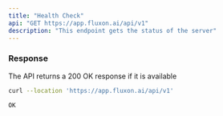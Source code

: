```yaml
---
title: "Health Check"
api: "GET https://app.fluxon.ai/api/v1"
description: "This endpoint gets the status of the server"
---
```


### Response

<ResponseField type="string">
  The API returns a 200 OK response if it is available
</ResponseField>

<RequestExample>

```bash Example Request
curl --location 'https://app.fluxon.ai/api/v1'
```

</RequestExample>

<ResponseExample>

```text Service available
OK
```

</ResponseExample>
